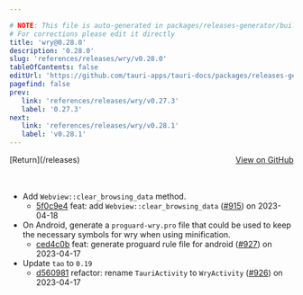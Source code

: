 ```yaml
---

# NOTE: This file is auto-generated in packages/releases-generator/build.ts
# For corrections please edit it directly
title: 'wry@0.28.0'
description: '0.28.0'
slug: 'references/releases/wry/v0.28.0'
tableOfContents: false
editUrl: 'https://github.com/tauri-apps/tauri-docs/packages/releases-generator/build.ts'
pagefind: false
prev:
   link: 'references/releases/wry/v0.27.3'
   label: '0.27.3'
next:
   link: 'references/releases/wry/v0.28.1'
   label: 'v0.28.1'
---
```


			

<ReleaseSidebar slug="references/releases/wry"  packageName="wry" />

<div style="margin-bottom:3rem; display: flex; justify-content: space-between; align-items: center"><span>[Return](/releases)</span><span><a href="https://github.com/tauri-apps/wry/releases/tag/wry-v0.28.0">View on GitHub</a></span></div>

- Add `Webview::clear_browsing_data` method.
  - [5f0c9e4](https://github.com/tauri-apps/wry/commit/5f0c9e4595baf5d60ec407b391f873ab52abf923) feat: add `Webview::clear_browsing_data` ([#915](https://github.com/tauri-apps/wry/pull/915)) on 2023-04-18
- On Android, generate a `proguard-wry.pro` file that could be used to keep the necessary symbols for wry when using minification.
  - [ced4c0b](https://github.com/tauri-apps/wry/commit/ced4c0b4459ceb0ff89d07b84d6396c60cfd75e5) feat: generate proguard rule file for android ([#927](https://github.com/tauri-apps/wry/pull/927)) on 2023-04-17
- Update `tao` to `0.19`
  - [d560981](https://github.com/tauri-apps/wry/commit/d56098113f9764e31f73aa84144ee84be8e2aead) refactor: rename `TauriActivity` to `WryActivity` ([#926](https://github.com/tauri-apps/wry/pull/926)) on 2023-04-17


